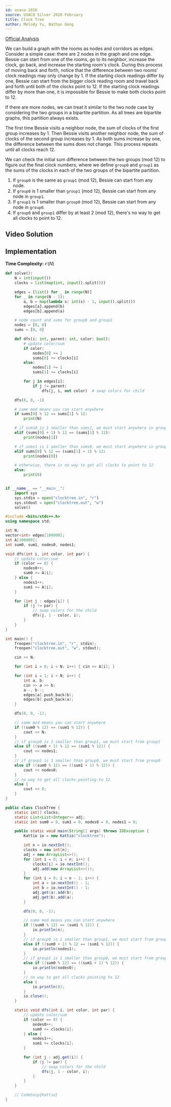 ```yaml
---
id: usaco-1016
source: USACO Silver 2020 February
title: Clock Tree
author: Melody Yu, Nathan Gong
---
```


[Official Analysis](http://www.usaco.org/current/data/sol_clocktree_silver_feb20.html)

We can build a graph with the rooms as nodes and corridors as edges. Consider a simple case: there are 2 nodes in the graph and one edge.
Bessie can start from one of the rooms, go to its neighbor, increase the clock, go back, and increase the starting room's clock.
During this process of moving back and forth, notice that the difference between two rooms' clock readings may only change by 1.
If the starting clock readings differ by one, Bessie can start from the bigger clock reading room and travel back and forth until both of the clocks point to 12.
If the starting clock readings differ by more than one, it is impossible for Bessie to make both clocks point to 12.

If there are more nodes, we can treat it similar to the two node case by considering the two groups in a bipartite partition. As all trees are bipartite graphs, this partition always exists.

The first time Bessie visits a neighbor node, the sum of clocks of the first group increases by 1.
Then Bessie visits another neighbor node, the sum of clocks of the second group increases by 1.
As both sums increase by one, the difference between the sums does not change.
This process repeats until all clocks reach 12.

We can check the initial sum difference between the two groups (mod 12) to figure out the final clock numbers, where we define $\texttt{group0}$ and $\texttt{group1}$ as the sums of the clocks in each of the two groups of the bipartite partition.

1. If $\texttt{group0}$ is the same as $\texttt{group1}$ (mod 12), Bessie can start from any node.
2. If $\texttt{group0}$ is 1 smaller than $\texttt{group1}$ (mod 12), Bessie can start from any node in $\texttt{group1}$.
3. If $\texttt{group1}$ is 1 smaller than $\texttt{group0}$ (mod 12), Bessie can start from any node in $\texttt{group0}$.
4. If $\texttt{group0}$ and $\texttt{group1}$ differ by at least 2 (mod 12), there's no way to get all clocks to point to 12.

## Video Solution

<YouTube id="vMA54A2AT0I" />

## Implementation

**Time Complexity:** $\mathcal{O}(N)$

<LanguageSection>

<PySection>

```py
def solve():
	N = int(input())
	clocks = list(map(int, input().split()))

	edges = [list() for _ in range(N)]
	for _ in range(N - 1):
		a, b = map(lambda s: int(s) - 1, input().split())
		edges[a].append(b)
		edges[b].append(a)

	# node count and sums for group0 and group1
	nodes = [0, 0]
	sums = [0, 0]

	def dfs(i: int, parent: int, color: bool):
		# update color/sum
		if color:
			nodes[0] += 1
			sums[0] += clocks[i]
		else:
			nodes[1] += 1
			sums[1] += clocks[i]

		for j in edges[i]:
			if j != parent:
				dfs(j, i, not color)  # swap colors for child

	dfs(0, 0, -1)

	# same mod means you can start anywhere
	if sums[0] % 12 == sums[1] % 12:
		print(N)

	# if sums0 is 1 smaller than sums1, we must start anywhere in group1
	elif (sums[0] + 1) % 12 == (sums[1] % 12):
		print(nodes[1])

	# if sums1 is 1 smaller than sums0, we must start anywhere in group0
	elif sums[0] % 12 == (sums[1] + 1) % 12:
		print(nodes[0])

	# otherwise, there is no way to get all clocks to point to 12
	else:
		print(0)


if __name__ == "__main__":
	import sys
	sys.stdin = open("clocktree.in", "r")
	sys.stdout = open("clocktree.out", "w")
	solve()
```

</PySection>

<CPPSection>

```cpp
#include <bits/stdc++.h>
using namespace std;

int N;
vector<int> edges[100000];
int A[100000];
int sum0, sum1, nodes0, nodes1;

void dfs(int i, int color, int par) {
	// update color/sum
	if (color == 0) {
		nodes0++;
		sum0 += A[i];
	} else {
		nodes1++;
		sum1 += A[i];
	}

	for (int j : edges[i]) {
		if (j != par) {
			// swap colors for the child
			dfs(j, 1 - color, i);
		}
	}
}

int main() {
	freopen("clocktree.in", "r", stdin);
	freopen("clocktree.out", "w", stdout);

	cin >> N;

	for (int i = 0; i < N; i++) { cin >> A[i]; }

	for (int i = 1; i < N; i++) {
		int a, b;
		cin >> a >> b;
		a--, b--;
		edges[a].push_back(b);
		edges[b].push_back(a);
	}

	dfs(0, 0, -1);

	// same mod means you can start anywhere
	if ((sum0 % 12) == (sum1 % 12)) {
		cout << N;
	}
	// if group0 is 1 smaller than group1, we must start from group1
	else if ((sum0 + 1) % 12 == (sum1 % 12)) {
		cout << nodes1;
	}
	// if group1 is 1 smaller than group0, we must start from group0
	else if ((sum0 % 12) == ((sum1 + 1) % 12)) {
		cout << nodes0;
	}
	// no way to get all clocks pointing to 12
	else {
		cout << 0;
	}
}
```

</CPPSection>

<JavaSection>

```java
public class ClockTree {
	static int[] clocks;
	static List<List<Integer>> adj;
	static int sum0 = 0, sum1 = 0, nodes0 = 0, nodes1 = 0;

	public static void main(String[] args) throws IOException {
		Kattio io = new Kattio("clocktree");

		int n = io.nextInt();
		clocks = new int[n];
		adj = new ArrayList<>();
		for (int i = 0; i < n; i++) {
			clocks[i] = io.nextInt();
			adj.add(new ArrayList<>());
		}
		for (int i = 0; i < n - 1; i++) {
			int a = io.nextInt() - 1;
			int b = io.nextInt() - 1;
			adj.get(a).add(b);
			adj.get(b).add(a);
		}

		dfs(0, 0, -1);

		// same mod means you can start anywhere
		if ((sum0 % 12) == (sum1 % 12)) {
			io.println(n);
		}
		// if group0 is 1 smaller than group1, we must start from group1
		else if ((sum0 + 1) % 12 == (sum1 % 12)) {
			io.println(nodes1);
		}
		// if group1 is 1 smaller than group0, we must start from group0
		else if ((sum0 % 12) == ((sum1 + 1) % 12)) {
			io.println(nodes0);
		}
		// no way to get all clocks pointing to 12
		else {
			io.println(0);
		}
		io.close();
	}

	static void dfs(int i, int color, int par) {
		// update color/sum
		if (color == 0) {
			nodes0++;
			sum0 += clocks[i];
		} else {
			nodes1++;
			sum1 += clocks[i];
		}

		for (int j : adj.get(i)) {
			if (j != par) {
				// swap colors for the child
				dfs(j, 1 - color, i);
			}
		}
	}

	// CodeSnip{Kattio}
}
```

</JavaSection>

</LanguageSection>
